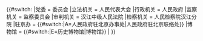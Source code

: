 {{#switch:{{{1}}}
|党委 = {{{县|}}}委员会
|立法机关 = {{{县|}}}人民代表大会
|行政机关 = {{{县|}}}人民政府
|监察机关 = {{{县|}}}监察委员会
|审判机关 = 汉江中级人民法院
|检察机关 = 人民检察院汉江分院
|驻京办 = {{#switch:{{{county}}}|A=人民政府驻北京办事处|人民政府驻北京联络处}}
|博物馆 = {{#switch:{{{county}}}|E=历史博物馆|博物馆}}
|{{{1}}}
}}